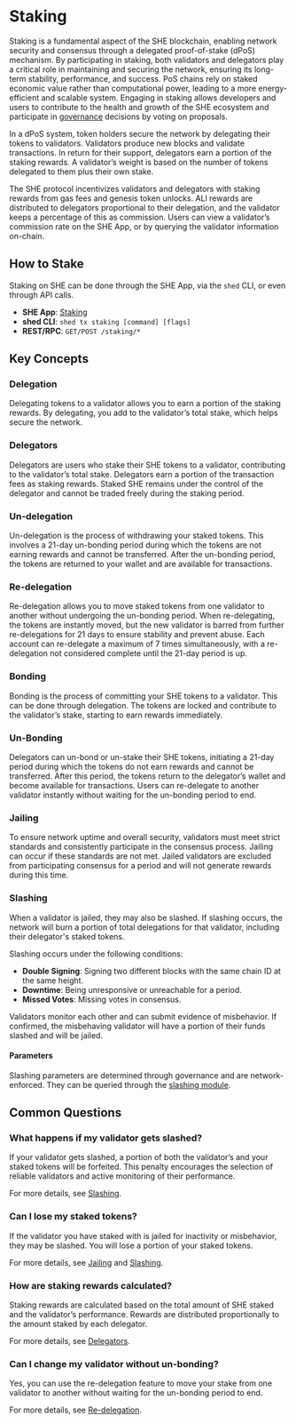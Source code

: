# Staking

Staking is a fundamental aspect of the SHE blockchain, enabling network security
and consensus through a delegated proof-of-stake (dPoS) mechanism. By
participating in staking, both validators and delegators play a critical role in
maintaining and securing the network, ensuring its long-term stability,
performance, and success. PoS chains rely on staked economic value rather than
computational power, leading to a more energy-efficient and scalable system.
Engaging in staking allows developers and users to contribute to the health and
growth of the SHE ecosystem and participate in [governance](/general-governance)
decisions by voting on proposals.

In a dPoS system, token holders secure the network by delegating their tokens to
validators. Validators produce new blocks and validate transactions. In return
for their support, delegators earn a portion of the staking rewards. A
validator’s weight is based on the number of tokens delegated to them plus their
own stake.

The SHE protocol incentivizes validators and delegators with staking rewards
from gas fees and genesis token unlocks. ALl rewards are distributed
to delegators proportional to their delegation, and the validator keeps a percentage of this as commission.
Users can view a validator’s commission rate on the SHE App, or by querying the validator information on-chain.

## How to Stake

Staking on SHE can be done through the SHE App, via the `shed` CLI, or even
through API calls.

- **SHE App**: [Staking](https://app.she.io/stake)
- **shed CLI**: `shed tx staking [command] [flags]`
- **REST/RPC**: `GET/POST /staking/*`

## Key Concepts

### Delegation

Delegating tokens to a validator allows you to earn a portion of the staking
rewards. By delegating, you add to the validator’s total stake, which helps
secure the network.

### Delegators

Delegators are users who stake their SHE tokens to a validator, contributing to
the validator’s total stake. Delegators earn a portion of the transaction fees
as staking rewards. Staked SHE remains under the control of the delegator and
cannot be traded freely during the staking period.

### Un-delegation

Un-delegation is the process of withdrawing your staked tokens. This involves a
21-day un-bonding period during which the tokens are not earning rewards and
cannot be transferred. After the un-bonding period, the tokens are returned to
your wallet and are available for transactions.

### Re-delegation

Re-delegation allows you to move staked tokens from one validator to another
without undergoing the un-bonding period. When re-delegating, the tokens are
instantly moved, but the new validator is barred from further re-delegations for
21 days to ensure stability and prevent abuse. Each account can re-delegate a
maximum of 7 times simultaneously, with a re-delegation not considered complete
until the 21-day period is up.

### Bonding

Bonding is the process of committing your SHE tokens to a validator. This can be
done through delegation. The tokens are locked and contribute to the validator’s
stake, starting to earn rewards immediately.

### Un-Bonding

Delegators can un-bond or un-stake their SHE tokens, initiating a 21-day period
during which the tokens do not earn rewards and cannot be transferred. After
this period, the tokens return to the delegator’s wallet and become available
for transactions. Users can re-delegate to another validator instantly without
waiting for the un-bonding period to end.

### Jailing

To ensure network uptime and overall security, validators must meet strict
standards and consistently participate in the consensus process.
Jailing can occur if these standards are not met. Jailed validators are excluded from
participating consensus for a period and will not generate rewards during this time.

### Slashing

When a validator is jailed, they may also be slashed.
If slashing occurs, the network will burn a portion of total delegations for that validator,
including their delegator's staked tokens.

Slashing occurs under the following conditions:

- **Double Signing**: Signing two different blocks with the same chain ID at the
  same height.
- **Downtime**: Being unresponsive or unreachable for a period.
- **Missed Votes**: Missing votes in consensus.

Validators monitor each other and can submit evidence of misbehavior. If
confirmed, the misbehaving validator will have a portion of their funds slashed
and will be jailed.

#### Parameters

Slashing parameters are determined through governance and are network-enforced.
They can be queried through the [slashing module](https://rest.she-apis.com/cosmos/slashing/v1beta1/params).

## Common Questions

### What happens if my validator gets slashed?

If your validator gets slashed, a portion of both the validator’s and your staked tokens will be forfeited. This penalty encourages the selection of reliable validators and active monitoring of their performance.

For more details, see [Slashing](#slashing).

### Can I lose my staked tokens?

If the validator you have staked with is jailed for inactivity or misbehavior, they may be slashed. You will lose a portion of your staked tokens.

For more details, see [Jailing](#jailing) and [Slashing](#slashing).

### How are staking rewards calculated?

Staking rewards are calculated based on the total amount of SHE staked and the validator’s performance. Rewards are distributed proportionally to the amount staked by each delegator.

For more details, see [Delegators](#delegators).

### Can I change my validator without un-bonding?

Yes, you can use the re-delegation feature to move your stake from one validator to another without waiting for the un-bonding period to end.

For more details, see [Re-delegation](#re-delegation).
